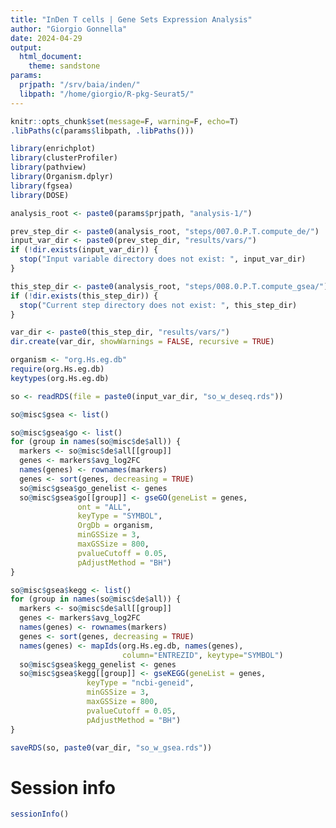 ```yaml
---
title: "InDen T cells | Gene Sets Expression Analysis"
author: "Giorgio Gonnella"
date: 2024-04-29
output:
  html_document:
    theme: sandstone
params:
  prjpath: "/srv/baia/inden/"
  libpath: "/home/giorgio/R-pkg-Seurat5/"
---
```


```r
knitr::opts_chunk$set(message=F, warning=F, echo=T)
.libPaths(c(params$libpath, .libPaths()))

library(enrichplot)
library(clusterProfiler)
library(pathview)
library(Organism.dplyr)
library(fgsea)
library(DOSE)

analysis_root <- paste0(params$prjpath, "analysis-1/")

prev_step_dir <- paste0(analysis_root, "steps/007.0.P.T.compute_de/")
input_var_dir <- paste0(prev_step_dir, "results/vars/")
if (!dir.exists(input_var_dir)) {
  stop("Input variable directory does not exist: ", input_var_dir)
}

this_step_dir <- paste0(analysis_root, "steps/008.0.P.T.compute_gsea/")
if (!dir.exists(this_step_dir)) {
  stop("Current step directory does not exist: ", this_step_dir)
}

var_dir <- paste0(this_step_dir, "results/vars/")
dir.create(var_dir, showWarnings = FALSE, recursive = TRUE)

organism <- "org.Hs.eg.db"
require(org.Hs.eg.db)
keytypes(org.Hs.eg.db)
```

```r
so <- readRDS(file = paste0(input_var_dir, "so_w_deseq.rds"))
```

```r
so@misc$gsea <- list()
```

```r
so@misc$gsea$go <- list()
for (group in names(so@misc$de$all)) {
  markers <- so@misc$de$all[[group]]
  genes <- markers$avg_log2FC
  names(genes) <- rownames(markers)
  genes <- sort(genes, decreasing = TRUE)
  so@misc$gsea$go_genelist <- genes
  so@misc$gsea$go[[group]] <- gseGO(geneList = genes,
               ont = "ALL",
               keyType = "SYMBOL",
               OrgDb = organism,
               minGSSize = 3,
               maxGSSize = 800,
               pvalueCutoff = 0.05,
               pAdjustMethod = "BH")
}
```

```r
so@misc$gsea$kegg <- list()
for (group in names(so@misc$de$all)) {
  markers <- so@misc$de$all[[group]]
  genes <- markers$avg_log2FC
  names(genes) <- rownames(markers)
  genes <- sort(genes, decreasing = TRUE)
  names(genes) <- mapIds(org.Hs.eg.db, names(genes),
                         column="ENTREZID", keytype="SYMBOL")
  so@misc$gsea$kegg_genelist <- genes
  so@misc$gsea$kegg[[group]] <- gseKEGG(geneList = genes,
                 keyType = "ncbi-geneid",
                 minGSSize = 3,
                 maxGSSize = 800,
                 pvalueCutoff = 0.05,
                 pAdjustMethod = "BH")
}
```

```r
saveRDS(so, paste0(var_dir, "so_w_gsea.rds"))
```

# Session info

```r
sessionInfo()
```
